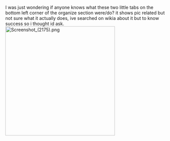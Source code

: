 I was just wondering if anyone knows what these two little tabs on the bottom left corner of the organize section were/do? it shows pic related but not sure what it actually does, ive searched on wikia about it but to know success so i thought id ask.[[File:Screenshot_(2175).png|thumb|342px]]<ac_metadata title="Clarification about fleet organization section"> </ac_metadata>